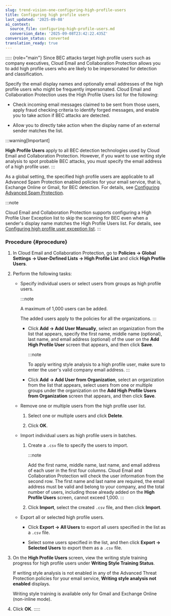 ```yaml
---
slug: trend-vision-one-configuring-high-profile-users
title: Configuring high profile users
last_updated: '2025-09-08'
ai_context:
  source_file: configuring-high-profile-users.md
  conversion_date: '2025-09-08T23:42:22.435Z'
conversion_status: converted
translation_ready: true
---
```


::::: {role="main"}
Since BEC attacks target high profile users such as company executives, Cloud Email and Collaboration Protection allows you to add high profile users who are likely to be impersonated for detection and classification.

Specify the email display names and optionally email addresses of the high profile users who might be frequently impersonated. Cloud Email and Collaboration Protection uses the High Profile Users list for the following:

- Check incoming email messages claimed to be sent from those users, apply fraud checking criteria to identify forged messages, and enable you to take action if BEC attacks are detected.

- Allow you to directly take action when the display name of an external sender matches the list.

:::warning[Important]

**High Profile Users** apply to all BEC detection technologies used by Cloud Email and Collaboration Protection. However, if you want to use writing style analysis to spot probable BEC attacks, you must specify the email address of a high profile user.
:::

As a global setting, the specified high profile users are applicable to all Advanced Spam Protection enabled policies for your email service, that is, Exchange Online or Gmail, for BEC detection. For details, see [Configuring Advanced Spam Protection](advanced-spam-protection.mdx).

:::note

Cloud Email and Collaboration Protection supports configuring a High Profile User Exception list to skip the scanning for BEC even when a sender's display name matches the High Profile Users list. For details, see [Configuring high profile user exception list](high-profile-exception-list.mdx).
:::

### Procedure {#procedure}

1.  In Cloud Email and Collaboration Protection, go to **Policies → Global Settings → User-Defined Lists → High Profile List** and click **High Profile Users**.

2.  Perform the following tasks:

    - Specify individual users or select users from groups as high profile users.

      :::note

      A maximum of 1,000 users can be added.

      The added users apply to the policies for all the organizations.
      :::

      - Click **Add → Add User Manually**, select an organization from the list that appears, specify the first name, middle name (optional), last name, and email address (optional) of the user on the **Add High Profile User** screen that appears, and then click **Save**.

        :::note

        To apply writing style analysis to a high profile user, make sure to enter the user's valid company email address.
        :::

      - Click **Add → Add User from Organization**, select an organization from the list that appears, select users from one or multiple groups under the organization on the **Add High Profile Users from Organization** screen that appears, and then click **Save**.

    - Remove one or multiple users from the high profile user list.

      1.  Select one or multiple users and click **Delete**.

      2.  Click **OK**.

    - Import individual users as high profile users in batches.

      1.  Create a `.csv` file to specify the users to import.

          :::note

          Add the first name, middle name, last name, and email address of each user in the first four columns. Cloud Email and Collaboration Protection will check the user information from the second row. The first name and last name are required, the email address must be valid and belong to your company, and the total number of users, including those already added on the **High Profile Users** screen, cannot exceed 1,000.
          :::

      2.  Click **Import**, select the created `.csv` file, and then click **Import**.

    - Export all or selected high profile users.

      - Click **Export → All Users** to export all users specified in the list as a `.csv` file.

      - Select some users specified in the list, and then click **Export → Selected Users** to export them as a `.csv` file.

3.  On the **High Profile Users** screen, view the writing style training progress for high profile users under **Writing Style Training Status**.

    If writing style analysis is not enabled in any of the Advanced Threat Protection policies for your email service, **Writing style analysis not enabled** displays.

    Writing style training is available only for Gmail and Exchange Online (non-inline mode).

4.  Click **OK**.
:::::
